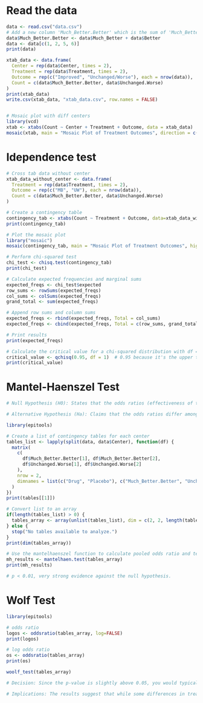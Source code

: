 # Read the data
```r
data <- read.csv("data.csv")
# Add a new column 'Much_Better.Better' which is the sum of 'Much_Better' and 'Better'
data$Much_Better.Better <- data$Much_Better + data$Better
data <- data[c(1, 2, 5, 6)]
print(data)

xtab_data <- data.frame(
  Center = rep(data$Center, times = 2),
  Treatment = rep(data$Treatment, times = 2),
  Outcome = rep(c("Improved", "Unchanged/Worse"), each = nrow(data)),
  Count = c(data$Much_Better.Better, data$Unchanged.Worse)
)
print(xtab_data)
write.csv(xtab_data, "xtab_data.csv", row.names = FALSE)


# Mosaic plot with diff centers
library(vcd)
xtab <- xtabs(Count ~ Center + Treatment + Outcome, data = xtab_data)
mosaic(xtab, main = "Mosaic Plot of Treatment Outcomes", direction = c("v","h","v"), highlighting = "Outcome", highlighting_fill = c("lightblue", "pink"))
```
# Idependence test
```r
# Cross tab data without center
xtab_data_without_center <- data.frame(
  Treatment = rep(data$Treatment, times = 2),
  Outcome = rep(c("MB", "UW"), each = nrow(data)),
  Count = c(data$Much_Better.Better, data$Unchanged.Worse)
)

# Create a contingency table
contingency_tab <- xtabs(Count ~ Treatment + Outcome, data=xtab_data_without_center)
print(contingency_tab)

# Plot the mosaic plot
library("mosaic")
mosaic(contingency_tab, main = "Mosaic Plot of Treatment Outcomes", highlighting = "Outcome", highlighting_fill = c("lightblue", "pink"))

# Perform chi-squared test
chi_test <- chisq.test(contingency_tab)
print(chi_test)

# Calculate expected frequencies and marginal sums
expected_freqs <- chi_test$expected
row_sums <- rowSums(expected_freqs)
col_sums <- colSums(expected_freqs)
grand_total <- sum(expected_freqs)

# Append row sums and column sums
expected_freqs <- rbind(expected_freqs, Total = col_sums)
expected_freqs <- cbind(expected_freqs, Total = c(row_sums, grand_total))

# Print results
print(expected_freqs)

# Calculate the critical value for a chi-squared distribution with df = 1 at alpha = 0.05
critical_value <- qchisq(0.95, df = 1)  # 0.95 because it's the upper tail for a 0.05 significance level
print(critical_value)
```
# Mantel-Haenszel Test
```r
# Null Hypothesis (H0): States that the odds ratios (effectiveness of treatment) are the same across all centers, implying that the effect of the treatment does not vary by center.

# Alternative Hypothesis (Ha): Claims that the odds ratios differ among centers, which would mean the treatment effectiveness is inconsistent across different centers.

library(epitools)

# Create a list of contingency tables for each center
tables_list <- lapply(split(data, data$Center), function(df) {
  matrix(
    c(
      df$Much_Better.Better[1], df$Much_Better.Better[2],
      df$Unchanged.Worse[1], df$Unchanged.Worse[2]
    ),
    nrow = 2,
    dimnames = list(c("Drug", "Placebo"), c("Much_Better.Better", "Unchanged.Worse"))
  )
})
print(tables[[1]])

# Convert list to an array
if(length(tables_list) > 0) {
  tables_array <- array(unlist(tables_list), dim = c(2, 2, length(tables_list)))
} else {
  stop("No tables available to analyze.")
}
print(dim(tables_array))

# Use the mantelhaenszel function to calculate pooled odds ratio and test for homogeneity
mh_results <- mantelhaen.test(tables_array)
print(mh_results)

# p < 0.01, very strong evidence against the null hypothesis.

```
# Wolf Test
```r
library(epitools)

# odds ratio
logos <- oddsratio(tables_array, log=FALSE)
print(logos)

# log odds ratio
os <- oddsratio(tables_array)
print(os)

woolf_test(tables_array)

# Decision: Since the p-value is slightly above 0.05, you would typically not reject the null hypothesis at the 5% significance level. This suggests that there is not enough evidence to say definitively that the odds ratios are different across the centers. However, given how close the p-value is to 0.05, it implies that there may be some variation in how the treatment performs across different centers, but this variation is not strong enough to be statistically significant at the conventional level.

# Implications: The results suggest that while some differences in treatment effectiveness across centers might exist, these differences are not statistically robust at the 5% level. This could mean that any observed variations in treatment effectiveness across centers could be due to chance or might require a larger sample size or additional data to definitively detect.

```


